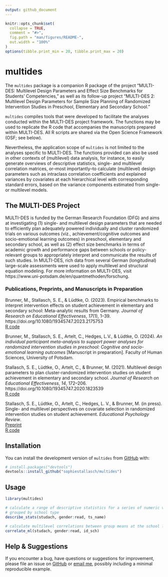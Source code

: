 ```yaml
---
output: github_document
---
```


<!-- README.md is generated from README.Rmd. Please edit that file -->

```r
knitr::opts_chunk$set(
  collapse = TRUE,
  comment = "#>",
  fig.path = "man/figures/README-",
  out.width = "100%"
)
options(tibble.print_min = 20, tibble.print_max = 20)
```

# multides

<!-- badges: start -->
<!-- badges: end -->

The `multides` package is a companion R package of the project "MULTI-DES: 
Multilevel Design Parameters and Effect Size Benchmarks for Students’ Competencies,"
as well as its follow-up project "MULTI-DES 2: Multilevel Design Parameters 
for Sample Size Planning of Randomized Intervention Studies in Preschool, 
Elementary and Secondary School."

`multides` compiles tools that were developed to facilitate the analyses conducted 
within the MULTI-DES project framework. The functions may be used to replicate 
the R code that accompanies the manuscripts prepared within MULTI-DES. 
All R scripts are shared via the Open Science Framework (OSF; see below). 

Nevertheless, the application scope of `multides` is not limited to the 
analyses specific to MULTI-DES. The functions provided can also be used in other
contexts of (multilevel) data analysis, for instance, to easily generate 
overviews of descriptive statistics, single- and multilevel 
correlation matrices, or--most importantly--to calculate (multilevel) design parameters 
such as intraclass correlation coefficients and explained variances by covariates 
at each hierarchical level with corresponding standard errors, 
based on the variance components estimated from single- or multilevel models.

## The MULTI-DES Project

MULTI-DES is funded by the German Research Foundation (DFG) and aims at investigating 
(1) single- and multilevel design parameters that are needed to efficiently plan
adequately powered individually and cluster randomized trials on various outcomes 
(viz., achievement/cognitive outcomes and socio-emotional learning outcomes) 
in preschool, elementary and secondary school, as well as
(2) effect size benchmarks in terms of academic growth and performance gaps between 
schools or policy-relevant groups to appropriately interpret and communicate the 
results of such studies. 
In MULTI-DES, rich data from several German (longitudinal) large-scale assessments 
were used to apply multilevel and structural equation modeling. For more information 
on MULTI-DES, visit https://www.uni-potsdam.de/en/quantmethoden/forschung.

### Publications, Preprints, and Manuscripts in Preparation 

Brunner, M., Stallasch, S. E., & Lüdtke, O. (2023). Empirical benchmarks to 
interpret intervention effects on student achievement in elementary and 
secondary school: Meta-analytic results from Germany. 
*Journal of Research on Educational Effectiveness*, *17*(1), 1–39. 
https://doi.org/10.1080/19345747.2023.2175753 <br>
[R code](https://osf.io/wp5rf)

Brunner, M., Stallasch, S. E., Artelt, C., Hedges, L.V., & Lüdtke, O. (2024). 
*An individual participant meta-analysis to support power analyses for randomized* 
*intervention studies in preschool: Cognitive and socio-emotional learning outcomes* 
[Manuscript in preparation]. Faculty of Human Sciences, University of Potsdam.

Stallasch, S. E., Lüdtke, O., Artelt, C., & Brunner, M. (2021). 
Multilevel design parameters to plan cluster-randomized intervention studies on 
student achievement in elementary and secondary school. 
*Journal of Research on Educational Effectiveness*, *14*, 172–206. 
https://doi.org/10.1080/19345747.2020.1823539 <br> 
[R code](https://osf.io/2w8nt)  

Stallasch, S. E., Lüdtke, O., Artelt, C., Hedges, L. V., & Brunner, M. (in press). 
Single- and multilevel perspectives on covariate selection in randomized 
intervention studies on student achievement. *Educational Psychology Review*. <br>
[Preprint](https://osf.io/preprints/psyarxiv/5ajmg) <br>
[R code](https://osf.io/nhx4w)




## Installation

You can install the development version of `multides` from [GitHub](https://github.com/) with:

``` r
# install.packages("devtools")
devtools::install_github("sophiestallasch/multides")
```

## Usage

```r
library(multides)

# calculate a range of descriptive statistics for a series of numeric variables,
# grouped by school type
describe_stats(studach, gender:read, ts_name)

# calculate multilevel correlations between group means at the school level
correlate_ml(studach, gender:read, id_sch)
```


## Help & Suggestions

If you encounter a bug, have questions or suggestions for improvement, please file an issue on 
[GitHub](https://github.com/sophiestallasch/multides/issues) or [email me](mailto:sophie.stallasch@gmail.com), 
possibly including a minimal reproducible example.
